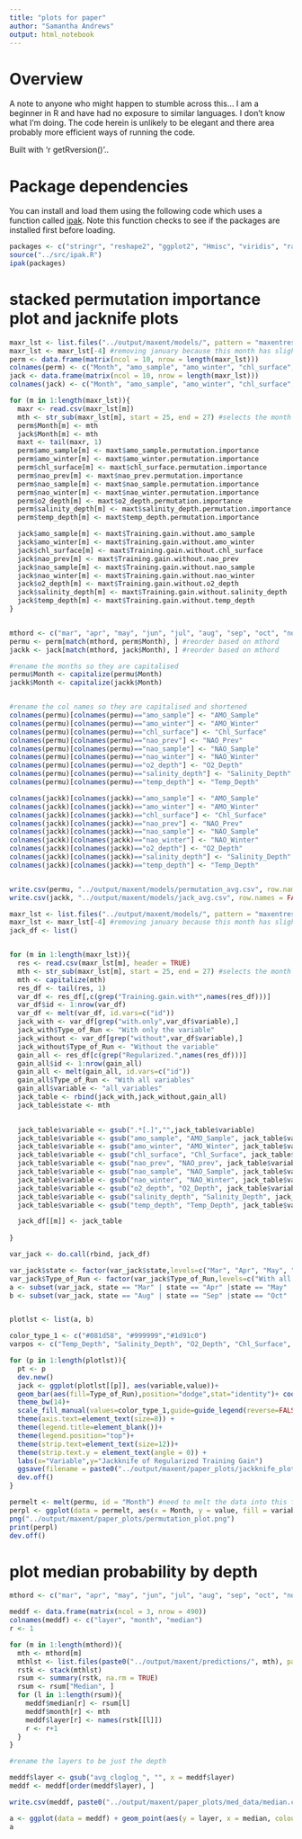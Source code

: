 ```yaml
---
title: "plots for paper"
author: "Samantha Andrews"
output: html_notebook
---
```


# Overview
A note to anyone who might happen to stumble across this... I am a beginner in R and have had no exposure to similar languages. I don't know what I'm doing. The code herein is unlikely to be elegant and there area probably more efficient ways of running the code.

Built with 'r getRversion()'..

# Package dependencies
You can install and load them using the following code which uses a function called [ipak](https://gist.github.com/stevenworthington/3178163). Note this function checks to see if the packages are installed first before loading.


```r
packages <- c("stringr", "reshape2", "ggplot2", "Hmisc", "viridis", "raster")
source("../src/ipak.R")
ipak(packages)
```



# stacked permutation importance plot and jacknife plots

```r
maxr_lst <- list.files("../output/maxent/models/", pattern = "maxentresults.csv", full.names = TRUE)
maxr_lst <- maxr_lst[-4] #removing january because this month has slightly different variables than the others
perm <- data.frame(matrix(ncol = 10, nrow = length(maxr_lst)))
colnames(perm) <- c("Month", "amo_sample", "amo_winter", "chl_surface", "nao_prev", "nao_sample", "nao_winter", "o2_depth", "salinity_depth", "temp_depth")
jack <- data.frame(matrix(ncol = 10, nrow = length(maxr_lst)))
colnames(jack) <- c("Month", "amo_sample", "amo_winter", "chl_surface", "nao_prev", "nao_sample", "nao_winter", "o2_depth", "salinity_depth", "temp_depth")

for (m in 1:length(maxr_lst)){
  maxr <- read.csv(maxr_lst[m])
  mth <- str_sub(maxr_lst[m], start = 25, end = 27) #selects the month from the filename
  perm$Month[m] <- mth
  jack$Month[m] <- mth
  maxt <- tail(maxr, 1)
  perm$amo_sample[m] <- maxt$amo_sample.permutation.importance
  perm$amo_winter[m] <- maxt$amo_winter.permutation.importance
  perm$chl_surface[m] <- maxt$chl_surface.permutation.importance
  perm$nao_prev[m] <- maxt$nao_prev.permutation.importance
  perm$nao_sample[m] <- maxt$nao_sample.permutation.importance
  perm$nao_winter[m] <- maxt$nao_winter.permutation.importance
  perm$o2_depth[m] <- maxt$o2_depth.permutation.importance
  perm$salinity_depth[m] <- maxt$salinity_depth.permutation.importance
  perm$temp_depth[m] <- maxt$temp_depth.permutation.importance

  jack$amo_sample[m] <- maxt$Training.gain.without.amo_sample
  jack$amo_winter[m] <- maxt$Training.gain.without.amo_winter
  jack$chl_surface[m] <- maxt$Training.gain.without.chl_surface
  jack$nao_prev[m] <- maxt$Training.gain.without.nao_prev
  jack$nao_sample[m] <- maxt$Training.gain.without.nao_sample
  jack$nao_winter[m] <- maxt$Training.gain.without.nao_winter
  jack$o2_depth[m] <- maxt$Training.gain.without.o2_depth
  jack$salinity_depth[m] <- maxt$Training.gain.without.salinity_depth
  jack$temp_depth[m] <- maxt$Training.gain.without.temp_depth
}


mthord <- c("mar", "apr", "may", "jun", "jul", "aug", "sep", "oct", "nov", "dec") # a list of months to order by
permu <- perm[match(mthord, perm$Month), ] #reorder based on mthord
jackk <- jack[match(mthord, jack$Month), ] #reorder based on mthord

#rename the months so they are capitalised
permu$Month <- capitalize(permu$Month)
jackk$Month <- capitalize(jackk$Month)


#rename the col names so they are capitalised and shortened
colnames(permu)[colnames(permu)=="amo_sample"] <- "AMO_Sample"
colnames(permu)[colnames(permu)=="amo_winter"] <- "AMO_Winter"
colnames(permu)[colnames(permu)=="chl_surface"] <- "Chl_Surface"
colnames(permu)[colnames(permu)=="nao_prev"] <- "NAO_Prev"
colnames(permu)[colnames(permu)=="nao_sample"] <- "NAO_Sample"
colnames(permu)[colnames(permu)=="nao_winter"] <- "NAO_Winter"
colnames(permu)[colnames(permu)=="o2_depth"] <- "O2_Depth"
colnames(permu)[colnames(permu)=="salinity_depth"] <- "Salinity_Depth"
colnames(permu)[colnames(permu)=="temp_depth"] <- "Temp_Depth"

colnames(jackk)[colnames(jackk)=="amo_sample"] <- "AMO_Sample"
colnames(jackk)[colnames(jackk)=="amo_winter"] <- "AMO_Winter"
colnames(jackk)[colnames(jackk)=="chl_surface"] <- "Chl_Surface"
colnames(jackk)[colnames(jackk)=="nao_prev"] <- "NAO_Prev"
colnames(jackk)[colnames(jackk)=="nao_sample"] <- "NAO_Sample"
colnames(jackk)[colnames(jackk)=="nao_winter"] <- "NAO_Winter"
colnames(jackk)[colnames(jackk)=="o2_depth"] <- "O2_Depth"
colnames(jackk)[colnames(jackk)=="salinity_depth"] <- "Salinity_Depth"
colnames(jackk)[colnames(jackk)=="temp_depth"] <- "Temp_Depth"


write.csv(permu, "../output/maxent/models/permutation_avg.csv", row.names = FALSE)
write.csv(jackk, "../output/maxent/models/jack_avg.csv", row.names = FALSE)

```

```r
maxr_lst <- list.files("../output/maxent/models/", pattern = "maxentresults.csv", full.names = TRUE)
maxr_lst <- maxr_lst[-4] #removing january because this month has slightly different variables than the others
jack_df <- list()


for (m in 1:length(maxr_lst)){
  res <- read.csv(maxr_lst[m], header = TRUE)
  mth <- str_sub(maxr_lst[m], start = 25, end = 27) #selects the month from the filename
  mth <- capitalize(mth)
  res_df <- tail(res, 1)
  var_df <- res_df[,c(grep("Training.gain.with*",names(res_df)))]
  var_df$id <- 1:nrow(var_df)
  var_df <- melt(var_df, id.vars=c("id"))
  jack_with <- var_df[grep("with.only",var_df$variable),]
  jack_with$Type_of_Run <- "With only the variable"
  jack_without <- var_df[grep("without",var_df$variable),]
  jack_without$Type_of_Run <- "Without the variable"
  gain_all <- res_df[c(grep("Regularized.",names(res_df)))]
  gain_all$id <- 1:nrow(gain_all)
  gain_all <- melt(gain_all, id.vars=c("id"))
  gain_all$Type_of_Run <- "With all variables"
  gain_all$variable <- "all_variables"
  jack_table <- rbind(jack_with,jack_without,gain_all)
  jack_table$state <- mth 
  

  jack_table$variable <- gsub(".*[.]","",jack_table$variable)
  jack_table$variable <- gsub("amo_sample", "AMO_Sample", jack_table$variable)
  jack_table$variable <- gsub("amo_winter", "AMO_Winter", jack_table$variable)
  jack_table$variable <- gsub("chl_surface", "Chl_Surface", jack_table$variable)
  jack_table$variable <- gsub("nao_prev", "NAO_prev", jack_table$variable)
  jack_table$variable <- gsub("nao_sample", "NAO_Sample", jack_table$variable)
  jack_table$variable <- gsub("nao_winter", "NAO_Winter", jack_table$variable)
  jack_table$variable <- gsub("o2_depth", "O2_Depth", jack_table$variable)
  jack_table$variable <- gsub("salinity_depth", "Salinity_Depth", jack_table$variable)
  jack_table$variable <- gsub("temp_depth", "Temp_Depth", jack_table$variable)

  jack_df[[m]] <- jack_table
  
}

var_jack <- do.call(rbind, jack_df)

var_jack$state <- factor(var_jack$state,levels=c("Mar", "Apr", "May", "Jun", "Jul", "Aug", "Sep", "Oct", "Nov", "Dec"))
var_jack$Type_of_Run <- factor(var_jack$Type_of_Run,levels=c("With all variables", "Without the variable","With only the variable"))
a <- subset(var_jack, state == "Mar" | state == "Apr" |state == "May" | state == "Jun" | state == "Jul")
b <- subset(var_jack, state == "Aug" | state == "Sep" |state == "Oct" | state == "Nov" | state == "Dec")


plotlst <- list(a, b)

color_type_1 <- c("#081d58", "#999999","#1d91c0")
varpos <- c("Temp_Depth", "Salinity_Depth", "O2_Depth", "Chl_Surface", "NAO_Sample", "NAO_Prev", "NAO_Winter", "AMO_Sample", "AMO_Winter")

for (p in 1:length(plotlst)){
  pt <- p
  dev.new()
  jack <- ggplot(plotlst[[p]], aes(variable,value))+
  geom_bar(aes(fill=Type_of_Run),position="dodge",stat="identity")+ coord_flip()+ facet_grid(state~., scales="free", space = "free")+
  theme_bw(14)+
  scale_fill_manual(values=color_type_1,guide=guide_legend(reverse=FALSE))+
  theme(axis.text=element_text(size=8)) +
  theme(legend.title=element_blank())+
  theme(legend.position="top")+
  theme(strip.text=element_text(size=12))+
  theme(strip.text.y = element_text(angle = 0)) +
  labs(x="Variable",y="Jackknife of Regularized Training Gain")
  ggsave(filename = paste0("../output/maxent/paper_plots/jackknife_plot_", pt, ".png"), plot = jack, dpi = 900, height = 9, width = 7)
  dev.off()
}

```

```r
permelt <- melt(permu, id = "Month") #need to melt the data into this format for ggplot
perpl <- ggplot(data = permelt, aes(x = Month, y = value, fill = variable)) + geom_bar(stat = "identity") +  scale_fill_viridis_d(direction = -1)
png("../output/maxent/paper_plots/permutation_plot.png")
print(perpl)
dev.off()
```

# plot median probability by depth


```r
mthord <- c("mar", "apr", "may", "jun", "jul", "aug", "sep", "oct", "nov", "dec") 

meddf <- data.frame(matrix(ncol = 3, nrow = 490))
colnames(meddf) <- c("layer", "month", "median")
r <- 1

for (m in 1:length(mthord)){
  mth <- mthord[m]
  mthlst <- list.files(paste0("../output/maxent/predictions/", mth), pattern = "^avg_cloglog.*.asc", full.names = TRUE)
  rstk <- stack(mthlst)
  rsum <- summary(rstk, na.rm = TRUE)
  rsum <- rsum["Median", ]
  for (l in 1:length(rsum)){
    meddf$median[r] <- rsum[l]
    meddf$month[r] <- mth
    meddf$layer[r] <- names(rstk[[l]])
    r <- r+1
  }
}

#rename the layers to be just the depth

meddf$layer <- gsub("avg_cloglog_", "", x = meddf$layer)
meddf <- meddf[order(meddf$layer), ]

write.csv(meddf, paste0("../output/maxent/paper_plots/med_data/median.csv"), row.names = FALSE)
```

```r
a <- ggplot(data = meddf) + geom_point(aes(y = layer, x = median, colour = month))
a
```

